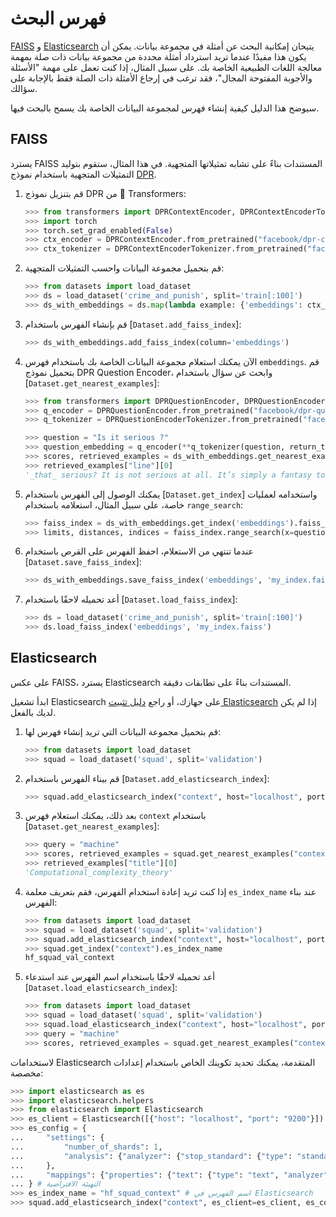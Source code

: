 # فهرس البحث

[FAISS](https://github.com/facebookresearch/faiss) و [Elasticsearch](https://www.elastic.co/elasticsearch/) يتيحان إمكانية البحث عن أمثلة في مجموعة بيانات. يمكن أن يكون هذا مفيدًا عندما تريد استرداد أمثلة محددة من مجموعة بيانات ذات صلة بمهمة معالجة اللغات الطبيعية الخاصة بك. على سبيل المثال، إذا كنت تعمل على مهمة "الأسئلة والأجوبة المفتوحة المجال"، فقد ترغب في إرجاع الأمثلة ذات الصلة فقط بالإجابة على سؤالك. 

سيوضح هذا الدليل كيفية إنشاء فهرس لمجموعة البيانات الخاصة بك يسمح بالبحث فيها. 

## FAISS 

يسترد FAISS المستندات بناءً على تشابه تمثيلاتها المتجهية. في هذا المثال، ستقوم بتوليد التمثيلات المتجهية باستخدام نموذج [DPR](https://huggingface.co/transformers/model_doc/dpr.html). 

1. قم بتنزيل نموذج DPR من 🤗 Transformers: 

   ```py
   >>> from transformers import DPRContextEncoder, DPRContextEncoderTokenizer
   >>> import torch
   >>> torch.set_grad_enabled(False)
   >>> ctx_encoder = DPRContextEncoder.from_pretrained("facebook/dpr-ctx_encoder-single-nq-base")
   >>> ctx_tokenizer = DPRContextEncoderTokenizer.from_pretrained("facebook/dpr-ctx_encoder-single-nq-base")
   ```

2. قم بتحميل مجموعة البيانات واحسب التمثيلات المتجهية: 

   ```py
   >>> from datasets import load_dataset
   >>> ds = load_dataset('crime_and_punish', split='train[:100]')
   >>> ds_with_embeddings = ds.map(lambda example: {'embeddings': ctx_encoder(**ctx_tokenizer(example["line"], return_tensors="pt"))[0][0].numpy()})
   ```

3. قم بإنشاء الفهرس باستخدام [`Dataset.add_faiss_index`]: 

   ```py
   >>> ds_with_embeddings.add_faiss_index(column='embeddings')
   ```

4. الآن يمكنك استعلام مجموعة البيانات الخاصة بك باستخدام فهرس `embeddings`. قم بتحميل نموذج DPR Question Encoder، وابحث عن سؤال باستخدام [`Dataset.get_nearest_examples`]: 

   ```py
   >>> from transformers import DPRQuestionEncoder, DPRQuestionEncoderTokenizer
   >>> q_encoder = DPRQuestionEncoder.from_pretrained("facebook/dpr-question_encoder-single-nq-base")
   >>> q_tokenizer = DPRQuestionEncoderTokenizer.from_pretrained("facebook/dpr-question_encoder-single-nq-base")

   >>> question = "Is it serious ?"
   >>> question_embedding = q_encoder(**q_tokenizer(question, return_tensors="pt"))[0][0].numpy()
   >>> scores, retrieved_examples = ds_with_embeddings.get_nearest_examples('embeddings', question_embedding, k=10)
   >>> retrieved_examples["line"][0]
   '_that_ serious? It is not serious at all. It’s simply a fantasy to amuse\r\n'
   ```

5. يمكنك الوصول إلى الفهرس باستخدام [`Dataset.get_index`] واستخدامه لعمليات خاصة، على سبيل المثال، استعلامه باستخدام `range_search`: 

   ```py
   >>> faiss_index = ds_with_embeddings.get_index('embeddings').faiss_index
   >>> limits, distances, indices = faiss_index.range_search(x=question_embedding.reshape(1, -1), thresh=0.95)
   ```

6. عندما تنتهي من الاستعلام، احفظ الفهرس على القرص باستخدام [`Dataset.save_faiss_index`]: 

   ```py
   >>> ds_with_embeddings.save_faiss_index('embeddings', 'my_index.faiss')
   ```

7. أعد تحميله لاحقًا باستخدام [`Dataset.load_faiss_index`]: 

   ```py
   >>> ds = load_dataset('crime_and_punish', split='train[:100]')
   >>> ds.load_faiss_index('embeddings', 'my_index.faiss')
   ```

## Elasticsearch 

على عكس FAISS، يسترد Elasticsearch المستندات بناءً على تطابقات دقيقة. 

ابدأ تشغيل Elasticsearch على جهازك، أو راجع [دليل تثبيت Elasticsearch](https://www.elastic.co/guide/en/elasticsearch/reference/current/setup.html) إذا لم يكن لديك بالفعل. 

1. قم بتحميل مجموعة البيانات التي تريد إنشاء فهرس لها: 

   ```py
   >>> from datasets import load_dataset
   >>> squad = load_dataset('squad', split='validation')
   ```

2. قم ببناء الفهرس باستخدام [`Dataset.add_elasticsearch_index`]: 

   ```py
   >>> squad.add_elasticsearch_index("context", host="localhost", port="9200")
   ```

3. بعد ذلك، يمكنك استعلام فهرس `context` باستخدام [`Dataset.get_nearest_examples`]: 

   ```py
   >>> query = "machine"
   >>> scores, retrieved_examples = squad.get_nearest_examples("context", query, k=10)
   >>> retrieved_examples["title"][0]
   'Computational_complexity_theory'
   ```

4. إذا كنت تريد إعادة استخدام الفهرس، فقم بتعريف معلمة `es_index_name` عند بناء الفهرس: 

   ```py
   >>> from datasets import load_dataset
   >>> squad = load_dataset('squad', split='validation')
   >>> squad.add_elasticsearch_index("context", host="localhost", port="9200", es_index_name="hf_squad_val_context")
   >>> squad.get_index("context").es_index_name
   hf_squad_val_context
   ```

5. أعد تحميله لاحقًا باستخدام اسم الفهرس عند استدعاء [`Dataset.load_elasticsearch_index`]: 

   ```py
   >>> from datasets import load_dataset
   >>> squad = load_dataset('squad', split='validation')
   >>> squad.load_elasticsearch_index("context", host="localhost", port="9200", es_index_name="hf_squad_val_context")
   >>> query = "machine"
   >>> scores, retrieved_examples = squad.get_nearest_examples("context", query, k=10)
   ```

لاستخدامات Elasticsearch المتقدمة، يمكنك تحديد تكوينك الخاص باستخدام إعدادات مخصصة: 

   ```py
   >>> import elasticsearch as es
   >>> import elasticsearch.helpers
   >>> from elasticsearch import Elasticsearch
   >>> es_client = Elasticsearch([{"host": "localhost", "port": "9200"}]) # العميل الافتراضي
   >>> es_config = {
   ...     "settings": {
   ...         "number_of_shards": 1,
   ...         "analysis": {"analyzer": {"stop_standard": {"type": "standard", "stopwords": "_english_"}}},
   ...     },
   ...     "mappings": {"properties": {"text": {"type": "text", "analyzer": "standard", "similarity": "BM25"}}},
   ... } # التهيئة الافتراضية
   >>> es_index_name = "hf_squad_context" # اسم الفهرس في Elasticsearch
   >>> squad.add_elasticsearch_index("context", es_client=es_client, es_config=es_config, es_index_name=es_index_name)
   ```